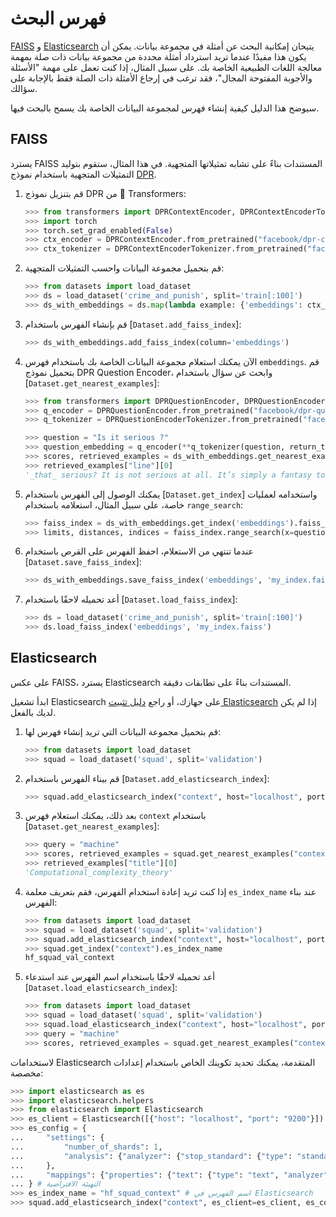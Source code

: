 # فهرس البحث

[FAISS](https://github.com/facebookresearch/faiss) و [Elasticsearch](https://www.elastic.co/elasticsearch/) يتيحان إمكانية البحث عن أمثلة في مجموعة بيانات. يمكن أن يكون هذا مفيدًا عندما تريد استرداد أمثلة محددة من مجموعة بيانات ذات صلة بمهمة معالجة اللغات الطبيعية الخاصة بك. على سبيل المثال، إذا كنت تعمل على مهمة "الأسئلة والأجوبة المفتوحة المجال"، فقد ترغب في إرجاع الأمثلة ذات الصلة فقط بالإجابة على سؤالك. 

سيوضح هذا الدليل كيفية إنشاء فهرس لمجموعة البيانات الخاصة بك يسمح بالبحث فيها. 

## FAISS 

يسترد FAISS المستندات بناءً على تشابه تمثيلاتها المتجهية. في هذا المثال، ستقوم بتوليد التمثيلات المتجهية باستخدام نموذج [DPR](https://huggingface.co/transformers/model_doc/dpr.html). 

1. قم بتنزيل نموذج DPR من 🤗 Transformers: 

   ```py
   >>> from transformers import DPRContextEncoder, DPRContextEncoderTokenizer
   >>> import torch
   >>> torch.set_grad_enabled(False)
   >>> ctx_encoder = DPRContextEncoder.from_pretrained("facebook/dpr-ctx_encoder-single-nq-base")
   >>> ctx_tokenizer = DPRContextEncoderTokenizer.from_pretrained("facebook/dpr-ctx_encoder-single-nq-base")
   ```

2. قم بتحميل مجموعة البيانات واحسب التمثيلات المتجهية: 

   ```py
   >>> from datasets import load_dataset
   >>> ds = load_dataset('crime_and_punish', split='train[:100]')
   >>> ds_with_embeddings = ds.map(lambda example: {'embeddings': ctx_encoder(**ctx_tokenizer(example["line"], return_tensors="pt"))[0][0].numpy()})
   ```

3. قم بإنشاء الفهرس باستخدام [`Dataset.add_faiss_index`]: 

   ```py
   >>> ds_with_embeddings.add_faiss_index(column='embeddings')
   ```

4. الآن يمكنك استعلام مجموعة البيانات الخاصة بك باستخدام فهرس `embeddings`. قم بتحميل نموذج DPR Question Encoder، وابحث عن سؤال باستخدام [`Dataset.get_nearest_examples`]: 

   ```py
   >>> from transformers import DPRQuestionEncoder, DPRQuestionEncoderTokenizer
   >>> q_encoder = DPRQuestionEncoder.from_pretrained("facebook/dpr-question_encoder-single-nq-base")
   >>> q_tokenizer = DPRQuestionEncoderTokenizer.from_pretrained("facebook/dpr-question_encoder-single-nq-base")

   >>> question = "Is it serious ?"
   >>> question_embedding = q_encoder(**q_tokenizer(question, return_tensors="pt"))[0][0].numpy()
   >>> scores, retrieved_examples = ds_with_embeddings.get_nearest_examples('embeddings', question_embedding, k=10)
   >>> retrieved_examples["line"][0]
   '_that_ serious? It is not serious at all. It’s simply a fantasy to amuse\r\n'
   ```

5. يمكنك الوصول إلى الفهرس باستخدام [`Dataset.get_index`] واستخدامه لعمليات خاصة، على سبيل المثال، استعلامه باستخدام `range_search`: 

   ```py
   >>> faiss_index = ds_with_embeddings.get_index('embeddings').faiss_index
   >>> limits, distances, indices = faiss_index.range_search(x=question_embedding.reshape(1, -1), thresh=0.95)
   ```

6. عندما تنتهي من الاستعلام، احفظ الفهرس على القرص باستخدام [`Dataset.save_faiss_index`]: 

   ```py
   >>> ds_with_embeddings.save_faiss_index('embeddings', 'my_index.faiss')
   ```

7. أعد تحميله لاحقًا باستخدام [`Dataset.load_faiss_index`]: 

   ```py
   >>> ds = load_dataset('crime_and_punish', split='train[:100]')
   >>> ds.load_faiss_index('embeddings', 'my_index.faiss')
   ```

## Elasticsearch 

على عكس FAISS، يسترد Elasticsearch المستندات بناءً على تطابقات دقيقة. 

ابدأ تشغيل Elasticsearch على جهازك، أو راجع [دليل تثبيت Elasticsearch](https://www.elastic.co/guide/en/elasticsearch/reference/current/setup.html) إذا لم يكن لديك بالفعل. 

1. قم بتحميل مجموعة البيانات التي تريد إنشاء فهرس لها: 

   ```py
   >>> from datasets import load_dataset
   >>> squad = load_dataset('squad', split='validation')
   ```

2. قم ببناء الفهرس باستخدام [`Dataset.add_elasticsearch_index`]: 

   ```py
   >>> squad.add_elasticsearch_index("context", host="localhost", port="9200")
   ```

3. بعد ذلك، يمكنك استعلام فهرس `context` باستخدام [`Dataset.get_nearest_examples`]: 

   ```py
   >>> query = "machine"
   >>> scores, retrieved_examples = squad.get_nearest_examples("context", query, k=10)
   >>> retrieved_examples["title"][0]
   'Computational_complexity_theory'
   ```

4. إذا كنت تريد إعادة استخدام الفهرس، فقم بتعريف معلمة `es_index_name` عند بناء الفهرس: 

   ```py
   >>> from datasets import load_dataset
   >>> squad = load_dataset('squad', split='validation')
   >>> squad.add_elasticsearch_index("context", host="localhost", port="9200", es_index_name="hf_squad_val_context")
   >>> squad.get_index("context").es_index_name
   hf_squad_val_context
   ```

5. أعد تحميله لاحقًا باستخدام اسم الفهرس عند استدعاء [`Dataset.load_elasticsearch_index`]: 

   ```py
   >>> from datasets import load_dataset
   >>> squad = load_dataset('squad', split='validation')
   >>> squad.load_elasticsearch_index("context", host="localhost", port="9200", es_index_name="hf_squad_val_context")
   >>> query = "machine"
   >>> scores, retrieved_examples = squad.get_nearest_examples("context", query, k=10)
   ```

لاستخدامات Elasticsearch المتقدمة، يمكنك تحديد تكوينك الخاص باستخدام إعدادات مخصصة: 

   ```py
   >>> import elasticsearch as es
   >>> import elasticsearch.helpers
   >>> from elasticsearch import Elasticsearch
   >>> es_client = Elasticsearch([{"host": "localhost", "port": "9200"}]) # العميل الافتراضي
   >>> es_config = {
   ...     "settings": {
   ...         "number_of_shards": 1,
   ...         "analysis": {"analyzer": {"stop_standard": {"type": "standard", "stopwords": "_english_"}}},
   ...     },
   ...     "mappings": {"properties": {"text": {"type": "text", "analyzer": "standard", "similarity": "BM25"}}},
   ... } # التهيئة الافتراضية
   >>> es_index_name = "hf_squad_context" # اسم الفهرس في Elasticsearch
   >>> squad.add_elasticsearch_index("context", es_client=es_client, es_config=es_config, es_index_name=es_index_name)
   ```